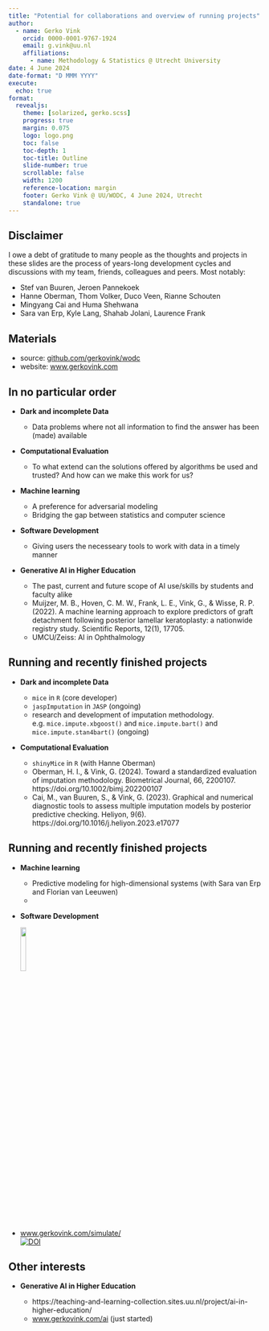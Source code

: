 ```yaml
---
title: "Potential for collaborations and overview of running projects"
author: 
  - name: Gerko Vink
    orcid: 0000-0001-9767-1924
    email: g.vink@uu.nl
    affiliations:
      - name: Methodology & Statistics @ Utrecht University
date: 4 June 2024
date-format: "D MMM YYYY"
execute: 
  echo: true
format: 
  revealjs:
    theme: [solarized, gerko.scss]
    progress: true
    margin: 0.075
    logo: logo.png 
    toc: false
    toc-depth: 1
    toc-title: Outline
    slide-number: true
    scrollable: false
    width: 1200
    reference-location: margin
    footer: Gerko Vink @ UU/WODC, 4 June 2024, Utrecht
    standalone: true
---
```


## Disclaimer

I owe a debt of gratitude to many people as the thoughts and projects in these slides are the process of years-long development cycles and discussions with my team, friends, colleagues and peers. Most notably:

- Stef van Buuren, Jeroen Pannekoek
- Hanne Oberman, Thom Volker, Duco Veen, Rianne Schouten
- Mingyang Cai and Huma Shehwana
- Sara van Erp, Kyle Lang, Shahab Jolani, Laurence Frank

::: callout-tip
# Materials
- source: [github.com/gerkovink/wodc](https://github.com/gerkovink/wodc)
- website: [www.gerkovink.com](https://www.gerkovink.com)
:::

## In no particular order

- **Dark and incomplete Data**
  
  - Data problems where not all information to find the answer has been (made) available
  
- **Computational Evaluation**
  
  - To what extend can the solutions offered by algorithms be used and trusted? And how can we make this work for us?
  
- **Machine learning**
  
  - A preference for adversarial modeling
  - Bridging the gap between statistics and computer science
  
- **Software Development**
 
  - Giving users the necesseary tools to work with data in a timely manner
  
- **Generative AI in Higher Education**
 
  - The past, current and future scope of AI use/skills by students and faculty alike
  - Muijzer, M. B., Hoven, C. M. W., Frank, L. E., Vink, G., & Wisse, R. P. (2022). A machine learning approach to explore predictors of graft detachment following posterior lamellar keratoplasty: a nationwide registry study. Scientific Reports, 12(1), 17705.
  - UMCU/Zeiss: AI in Ophthalmology

## Running and recently finished projects

- **Dark and incomplete Data**
  
  - `mice` in `R` (core developer)
  - `jaspImputation` in `JASP` (ongoing)
  - research and development of imputation methodology. e.g. `mice.impute.xbgoost()` and `mice.impute.bart()` and `mice.impute.stan4bart()` (ongoing)
  
- **Computational Evaluation**
  - `shinyMice` in `R` (with Hanne Oberman)  
  - Oberman, H. I., & Vink, G. (2024). Toward a standardized evaluation of imputation methodology. Biometrical Journal, 66, 2200107. https://doi.org/10.1002/bimj.202200107
  - Cai, M., van Buuren, S., & Vink, G. (2023). Graphical and numerical diagnostic tools to assess multiple imputation models by posterior predictive checking. Heliyon, 9(6). https://doi.org/10.1016/j.heliyon.2023.e17077
  
## Running and recently finished projects

- **Machine learning**
  
  - Predictive modeling for high-dimensional systems (with Sara van Erp and Florian van Leeuwen)
  - 
  
- **Software Development**
 
  ![](img/mice.png){width=15%}
- [www.gerkovink.com/simulate/](https://www.gerkovink.com/simulate/) <br> [![DOI](https://zenodo.org/badge/577246981.svg)](https://zenodo.org/badge/latestdoi/577246981)

## Other interests
- **Generative AI in Higher Education**
 
  - https://teaching-and-learning-collection.sites.uu.nl/project/ai-in-higher-education/
  - [www.gerkovink.com/ai](https://www.gerkovink.com/ai) (just started)

